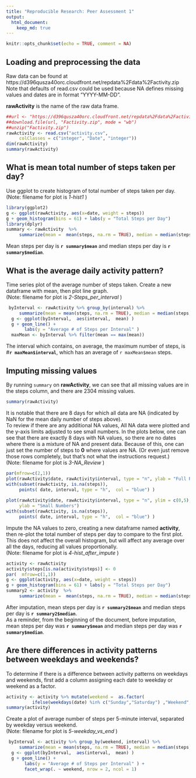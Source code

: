 ```yaml
---
title: "Reproducible Research: Peer Assessment 1"
output: 
  html_document:
    keep_md: true
---
```


```r
knitr::opts_chunk$set(echo = TRUE, comment = NA)
```

## Loading and preprocessing the data
Raw data can be found at  https://d396qusza40orc.cloudfront.net/repdata%2Fdata%2Factivity.zip  
Note that defaults of read.csv could be used because NA defines missing values and dates are in format "YYYY-MM-DD".  

**rawActivity** is the name of the raw data frame. 



```r
##url <- "https://d396qusza40orc.cloudfront.net/repdata%2Fdata%2Factivity.zip"
##download.file(url, "Factivity.zip", mode = "wb")
##unzip("Factivity.zip")
rawActivity <- read.csv("activity.csv", 
     colClasses = c("integer", "Date", "integer"))
dim(rawActivity)
summary(rawActivity)
```



## What is mean total number of steps taken per day?
Use ggplot to create histogram of total number of steps taken per day.  
(Note: filename for plot is *1-hist1* ) 


```r


library(ggplot2)
g <- ggplot(rawActivity, aes(x=date, weight = steps))
g + geom_histogram(bins = 61) + labs(y = "Total Steps per Day")
library(dplyr)
summary <- rawActivity  %>% 
     summarize(mean =  mean(steps, na.rm = TRUE), median = median(steps, na.rm = TRUE))


```
   

Mean steps per day is **`r summary$mean`** and median steps per day is **`r summary$median`**. 



## What is the average daily activity pattern?

Time series plot of the average number of steps taken. Create a new dataframe with mean, then plot line graph.   
(Note: filename for plot is *2-Steps_per_interval* ) 

```r
 byInterval <- rawActivity %>% group_by(interval) %>%
     summarize(mean = mean(steps, na.rm = TRUE), median = median(steps,na.rm=TRUE) )
  g <- ggplot(byInterval,  aes(interval,  mean) )
  g + geom_line() + 
       labs(y = "Average # of Steps per Interval" )
  maxMean <- byInterval %>% filter(mean == max(mean))
```

The interval which contains, on average, the maximum number of steps, is #**`r maxMean$interval`**, which has an average of `r maxMean$mean` steps.



## Imputing missing values

By running `summary` on **rawActivity**, we can see that all missing values are in the steps column, and there are 2304 missing values.  

```r
summary(rawActivity)
```
It is notable that there are 8 days for which all data are NA (indicated by NaN for the mean daily number of steps above).  
To review if there are any additional NA values, All NA data were plotted and the y-axis limits adjusted to see small numbers. In the plots below, one can see that there are exactly 8 days with NA values, so there are no dates where there is a mixture of NA and present data.
Because of this, one can just set the number of steps to **0** where values are NA. (Or even just remove those rows completely, but that's not what the instructions request.)  
(Note: filename for plot is *3-NA_Review* )

```r
par(mfrow=c(2,1))
plot(rawActivity$date, rawActivity$interval, type = "n", ylab = "Full Range")  
with(subset(rawActivity, is.na(steps)), 
     points( date, interval, type = "h",  col = "blue") )
   
plot(rawActivity$date, rawActivity$interval, type = "n", ylim = c(0,5),
     ylab = "Small Numbers")  
with(subset(rawActivity, is.na(steps)), 
     points( date, interval, type = "h",  col = "blue") )


```

Impute the NA values to zero, creating a new dataframe named **activity**, then re-plot the total number of steps per day to compare to the first plot. This does not affect the overall histogram, but will affect any average over all the days, reducing all values proportionally.  
(Note: filename for plot is *4-hist_after_impute* )

```r
activity <- rawActivity
activity$steps[is.na(activity$steps)] <- 0
par(  mfrow=c(1,1))
g <- ggplot(activity, aes(x=date, weight = steps))
g + geom_histogram(bins = 61) + labs(y = "Total Steps per Day")
summary2 <- activity  %>% 
     summarize(mean =  mean(steps, na.rm = TRUE), median = median(steps, na.rm = TRUE))

```

After imputation, mean steps per day is **`r summary2$mean`** and median steps per day is **`r summary2$median`**.  
As a reminder, from the beginning of the document, before imputation, mean steps per day was **`r summary$mean`** and median steps per day was **`r summary$median`**. 




## Are there differences in activity patterns between weekdays and weekends?

To determine if there is a difference between activity patterns on weekdays and weekends, first add a column assigning each date to weekday or weekend as a factor.

```r
activity <- activity %>% mutate(weekend =  as.factor(
          ifelse(weekdays(date) %in% c("Sunday","Saturday") ,"Weekend","Weekday")))
summary(activity)
```

Create a plot of average number of steps per 5-minute interval, separated by weekday versus weekend.  
(Note: filename for plot is *5-weekday_vs_end* )

```r
 byInterval <- activity %>% group_by(weekend, interval) %>%
     summarize(mean = mean(steps, na.rm = TRUE), median = median(steps,na.rm=TRUE) )
  g <- ggplot(byInterval,  aes(interval,  mean) )
  g + geom_line() + 
       labs(y = "Average # of Steps per Interval" ) +
       facet_wrap(. ~ weekend, nrow = 2, ncol = 1)
```





